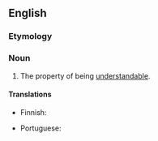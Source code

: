 ==English==

===Etymology===
{{suffix|en|understand|ability}}

===Noun===
{{en-noun|-}}

# The property of being [[understandable]].

====Translations====
{{trans-top|The property of being understandable}}
* Finnish: {{t+|fi|ymmärrettävyys}}
{{trans-mid}}
* Portuguese: {{t|pt|compreensibilidade}}
{{trans-bottom}}